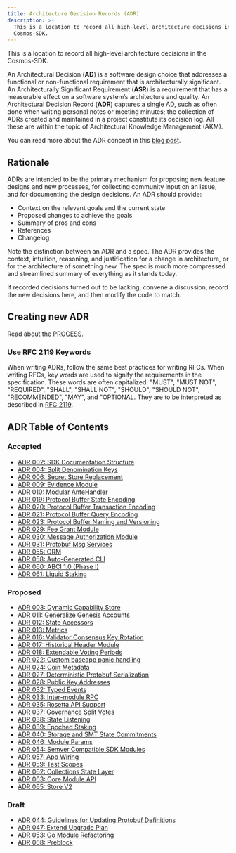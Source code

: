 ```yaml
---
title: Architecture Decision Records (ADR)
description: >-
  This is a location to record all high-level architecture decisions in the
  Cosmos-SDK.
---
```


This is a location to record all high-level architecture decisions in the Cosmos-SDK.

An Architectural Decision (**AD**) is a software design choice that addresses a functional or non-functional requirement that is architecturally significant.
An Architecturally Significant Requirement (**ASR**) is a requirement that has a measurable effect on a software system’s architecture and quality.
An Architectural Decision Record (**ADR**) captures a single AD, such as often done when writing personal notes or meeting minutes; the collection of ADRs created and maintained in a project constitute its decision log. All these are within the topic of Architectural Knowledge Management (AKM).

You can read more about the ADR concept in this [blog post](https://product.reverb.com/documenting-architecture-decisions-the-reverb-way-a3563bb24bd0#.78xhdix6t).

## Rationale

ADRs are intended to be the primary mechanism for proposing new feature designs and new processes, for collecting community input on an issue, and for documenting the design decisions.
An ADR should provide:

* Context on the relevant goals and the current state
* Proposed changes to achieve the goals
* Summary of pros and cons
* References
* Changelog

Note the distinction between an ADR and a spec. The ADR provides the context, intuition, reasoning, and
justification for a change in architecture, or for the architecture of something
new. The spec is much more compressed and streamlined summary of everything as
it stands today.

If recorded decisions turned out to be lacking, convene a discussion, record the new decisions here, and then modify the code to match.

## Creating new ADR

Read about the [PROCESS](/docs/sdk/v0.50/PROCESS).

### Use RFC 2119 Keywords

When writing ADRs, follow the same best practices for writing RFCs. When writing RFCs, key words are used to signify the requirements in the specification. These words are often capitalized: "MUST", "MUST NOT", "REQUIRED", "SHALL", "SHALL NOT", "SHOULD", "SHOULD NOT", "RECOMMENDED", "MAY", and "OPTIONAL. They are to be interpreted as described in [RFC 2119](https://datatracker.ietf.org/doc/html/rfc2119).

## ADR Table of Contents

### Accepted

* [ADR 002: SDK Documentation Structure](/docs/sdk/v0.50/adr-002-docs-structure)
* [ADR 004: Split Denomination Keys](/docs/sdk/v0.50/adr-004-split-denomination-keys)
* [ADR 006: Secret Store Replacement](/docs/sdk/v0.50/adr-006-secret-store-replacement)
* [ADR 009: Evidence Module](/docs/sdk/v0.50/adr-009-evidence-module)
* [ADR 010: Modular AnteHandler](/docs/sdk/v0.50/adr-010-modular-antehandler)
* [ADR 019: Protocol Buffer State Encoding](/docs/sdk/v0.50/adr-019-protobuf-state-encoding)
* [ADR 020: Protocol Buffer Transaction Encoding](/docs/sdk/v0.50/adr-020-protobuf-transaction-encoding)
* [ADR 021: Protocol Buffer Query Encoding](/docs/sdk/v0.50/adr-021-protobuf-query-encoding)
* [ADR 023: Protocol Buffer Naming and Versioning](/docs/sdk/v0.50/adr-023-protobuf-naming)
* [ADR 029: Fee Grant Module](/docs/sdk/v0.50/adr-029-fee-grant-module)
* [ADR 030: Message Authorization Module](/docs/sdk/v0.50/adr-030-authz-module)
* [ADR 031: Protobuf Msg Services](/docs/sdk/v0.50/adr-031-msg-service)
* [ADR 055: ORM](/docs/sdk/v0.50/adr-055-orm)
* [ADR 058: Auto-Generated CLI](/docs/sdk/v0.50/adr-058-auto-generated-cli)
* [ADR 060: ABCI 1.0 (Phase I)](./docs/sdk/v0.50/build/architecture/adr-060-abci-1.0.mdx)
* [ADR 061: Liquid Staking](/docs/sdk/v0.50/adr-061-liquid-staking)

### Proposed

* [ADR 003: Dynamic Capability Store](/docs/sdk/v0.50/adr-003-dynamic-capability-store)
* [ADR 011: Generalize Genesis Accounts](/docs/sdk/v0.50/adr-011-generalize-genesis-accounts)
* [ADR 012: State Accessors](/docs/sdk/v0.50/adr-012-state-accessors)
* [ADR 013: Metrics](/docs/sdk/v0.50/adr-013-metrics)
* [ADR 016: Validator Consensus Key Rotation](/docs/sdk/v0.50/adr-016-validator-consensus-key-rotation)
* [ADR 017: Historical Header Module](/docs/sdk/v0.50/adr-017-historical-header-module)
* [ADR 018: Extendable Voting Periods](/docs/sdk/v0.50/adr-018-extendable-voting-period)
* [ADR 022: Custom baseapp panic handling](/docs/sdk/v0.50/adr-022-custom-panic-handling)
* [ADR 024: Coin Metadata](/docs/sdk/v0.50/adr-024-coin-metadata)
* [ADR 027: Deterministic Protobuf Serialization](/docs/sdk/v0.50/adr-027-deterministic-protobuf-serialization)
* [ADR 028: Public Key Addresses](/docs/sdk/v0.50/adr-028-public-key-addresses)
* [ADR 032: Typed Events](/docs/sdk/v0.50/adr-032-typed-events)
* [ADR 033: Inter-module RPC](/docs/sdk/v0.50/adr-033-protobuf-inter-module-comm)
* [ADR 035: Rosetta API Support](/docs/sdk/v0.50/adr-035-rosetta-api-support)
* [ADR 037: Governance Split Votes](/docs/sdk/v0.50/adr-037-gov-split-vote)
* [ADR 038: State Listening](/docs/sdk/v0.50/adr-038-state-listening)
* [ADR 039: Epoched Staking](/docs/sdk/v0.50/adr-039-epoched-staking)
* [ADR 040: Storage and SMT State Commitments](/docs/sdk/v0.50/adr-040-storage-and-smt-state-commitments)
* [ADR 046: Module Params](/docs/sdk/v0.50/adr-046-module-params)
* [ADR 054: Semver Compatible SDK Modules](/docs/sdk/v0.50/adr-054-semver-compatible-modules)
* [ADR 057: App Wiring](/docs/sdk/v0.50/adr-057-app-wiring)
* [ADR 059: Test Scopes](/docs/sdk/v0.50/adr-059-test-scopes)
* [ADR 062: Collections State Layer](/docs/sdk/v0.50/adr-062-collections-state-layer)
* [ADR 063: Core Module API](/docs/sdk/v0.50/adr-063-core-module-api)
* [ADR 065: Store V2](/docs/sdk/v0.50/adr-065-store-v2)

### Draft

* [ADR 044: Guidelines for Updating Protobuf Definitions](/docs/sdk/v0.50/adr-044-protobuf-updates-guidelines)
* [ADR 047: Extend Upgrade Plan](/docs/sdk/v0.50/adr-047-extend-upgrade-plan)
* [ADR 053: Go Module Refactoring](/docs/sdk/v0.50/adr-053-go-module-refactoring)
* [ADR 068: Preblock](/docs/sdk/v0.50/adr-068-preblock)
